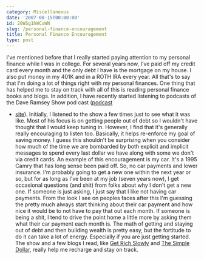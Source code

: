 ```yaml
---
category: Miscellaneous
date: '2007-08-15T00:00:00'
id: 20WSg1hWCuWN
slug: /personal-finance-encouragement
title: Personal Finance Encouragement
type: post
---
```


I've mentioned before that I really started paying attention to my
personal finance while I was in college. For several years now,
I've paid off my credit card every month and the only debt I have
is the mortgage on my house. I also put money in my 401K and in a
ROTH IRA every year. All that's to say that I'm doing a lot of
things right with my personal finances. One thing that has helped
me to stay on track with all of this is reading personal finance
books and blogs. In addition, I have recently started listening to
podcasts of the Dave Ramsey Show pod cast
([podcast](http://www.daveramsey.com/media/audio/podcast/podcast.xml)
- [site](http://www.daveramsey.com/)). Initially, I listened to the
show a few times just to see what it was like. Most of his focus is
on getting people out of debt so I wouldn't have thought that I
would keep tuning in. However, I find that it's generally really
encouraging to listen too. Basically, it helps re-enforce my goal
of saving money. I guess this shouldn't be surprising when you
consider how much of the time we are bombarded by both explicit and
implicit messages to spend every last dollar we have along with
some we don't via credit cards. An example of this encouragement is
my car. It's a 1995 Camry that has long sense been paid off. So, no
car payments and lower insurance. I'm probably going to get a new
one within the next year or so, but for as long as I've been at my
job (seven years now), I get occasional questions (and shit) from
folks about why I don't get a new one. If someone is just asking, I
just say that I like not having car payments. From the look I see
on peoples faces after this I'm guessing the pretty much always
start thinking about their car payment and how nice it would be to
not have to pay that out each month. If someone is being a shit, I
tend to drive the point home a little more by asking them what
their car payment each month is. The math of getting and staying
out of debt and then building wealth is pretty easy, but the
fortitude to do it can take a lot of energy. Especially if you are
just getting started. The show and a few blogs I read, like
[Get Rich Slowly](http://www.getrichslowly.org/blog/) and
[The Simple Dollar](http://www.thesimpledollar.com/), really help
me recharge and stay on track.
